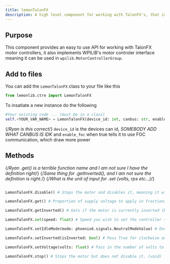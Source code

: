 ```yaml
---
title: lemonTalonFX
description: A high level component for working with TalonFX's, that implement wpilib's motor controller interface.
---
```


## Purpose
This component provides an easy to use API for working with TalonFX motor controllers, it also implements WPILIB's motor controler interface meaning it can be used in `wpilib.MotorControllerGroup`.

## Add to files
You can add the `LemonTalonFX` class to your file like this
```py
from lemonlib.ctre import LemonTalonFX
```
To insatiate a new instance do the following

```py
#Your existing code ... (must be in a class)
self.<YOUR_VAR_NAME> = LemonTalonFX(device_id: int, canbus: str, enable_foc: bool = False)
```
{/*Ryan is this correct*/}
`device_id` is the devices can id, *SOMEBODY ADD WHAT CANBUS IS IDK* and `enable_foc` when true tells it to use FOC communication, which draw more power

## Methods
{/*Ryan .get() is a terrible function name and I am not sure I have the definition right*/}
{/*Same thing for .getInverted(), and I am not sure the definition is right.*/}
{/*What is the unit of input for .set (volts, rps etc...)*/}
```py

LemonTalonFX.disable() # Stops the motor and disables it, meaning it will not run until reenabled. (void)

LemonTalonFX.get() # Proportion of supply voltage to apply in fractional units between -1 and +1 (float)

LemonTalonFX.getInverted() # Gets if the motor is currently inverted (bool) 

LemonTalonFX.set(speed: float) # Speed you wish to set the controller to (void)

LemonTalonFX.setIdleMode(mode: phoenix6.signals.NeutralModeValue) # Once you import NeutralMode from phoenix 6 call this with NeutralMode.Coast or .Brake to set it to break or coast (void)

LemonTalonFx.setInverted(isInverted: bool) # Pass True for clockwise and False for counterclockwise to be inverted (void)

LemonTalonFX.setVoltage(volts: float) # Pass in the number of volts to apply to the motor (void)

LemonTalonFX.stop() # Stops the motor but does not disable it. (void)
```


